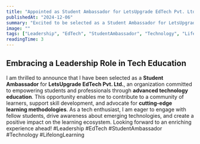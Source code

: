 ---
title: "Appointed as Student Ambassador for LetsUpgrade EdTech Pvt. Ltd."
publishedAt: "2024-12-06"
summary: "Excited to be selected as a Student Ambassador for LetsUpgrade EdTech, empowering students through advanced tech education."
image: ""
tags: ["Leadership", "EdTech", "StudentAmbassador", "Technology", "LifelongLearning"]
readingTime: 3
---

## Embracing a Leadership Role in Tech Education
I am thrilled to announce that I have been selected as a **Student Ambassador** for **LetsUpgrade EdTech Pvt. Ltd.**, an organization committed to empowering students and professionals through **advanced technology education**.
This opportunity enables me to contribute to a community of learners, support skill development, and advocate for **cutting-edge learning methodologies**. As a tech enthusiast, I am eager to engage with fellow students, drive awareness about emerging technologies, and create a positive impact on the learning ecosystem.
Looking forward to an enriching experience ahead!
#Leadership #EdTech #StudentAmbassador #Technology #LifelongLearning